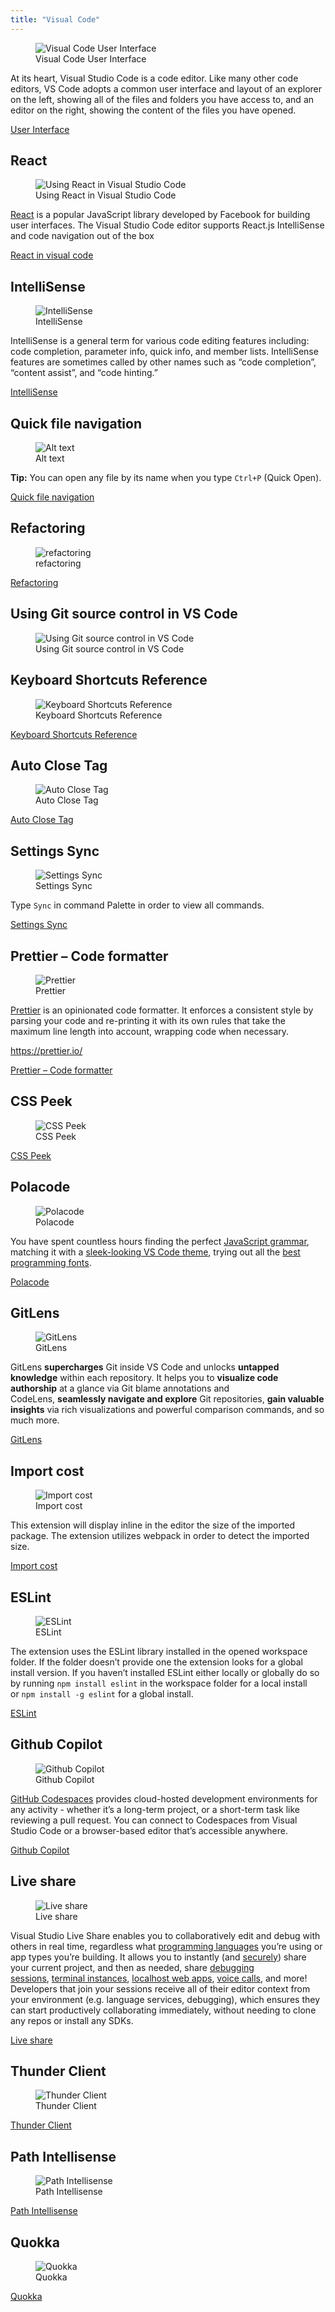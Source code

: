 ```yaml
---
title: "Visual Code"
---
```


![Visual Code User Interface](https://code.visualstudio.com/assets/docs/getstarted/userinterface/hero.png)

At its heart, Visual Studio Code is a code editor. Like many other code editors, VS Code adopts a common user interface and layout of an explorer on the left, showing all of the files and folders you have access to, and an editor on the right, showing the content of the files you have opened.

[User Interface](https://code.visualstudio.com/docs/getstarted/userinterface){#visualcode-User-Interface}

## React

![Using React in Visual Studio Code](https://code.visualstudio.com/assets/docs/nodejs/reactjs/welcome-to-react.png)

[React](https://reactjs.org/) is a popular JavaScript library developed by Facebook for building user interfaces. The Visual Studio Code editor supports React.js IntelliSense and code navigation out of the box

[React in visual code](https://code.visualstudio.com/docs/nodejs/reactjs-tutorial){#visualcode-react}

## IntelliSense

![IntelliSense](https://code.visualstudio.com/assets/docs/editor/intellisense/intellisense.gif)

IntelliSense is a general term for various code editing features including: code completion, parameter info, quick info, and member lists. IntelliSense features are sometimes called by other names such as "code completion", "content assist", and "code hinting."

[IntelliSense](https://code.visualstudio.com/docs/editor/intellisense){#IntelliSense}


## Quick file navigation

![Alt text](https://code.visualstudio.com/assets/docs/editor/editingevolved/quicknav.png)

:::{.callout-note}
**Tip:** You can open any file by its name when you type ``Ctrl+P`` (Quick Open).
:::

[Quick file navigation](https://code.visualstudio.com/docs/editor/editingevolved#_quick-file-navigation){#visualcode-Quick-file-navigation}

## Refactoring

![refactoring](https://code.visualstudio.com/assets/docs/editor/refactoring/refactoring-hero.png)

[Refactoring](https://code.visualstudio.com/docs/editor/refactoring){#visualcode-Refactoring}

## Using Git source control in VS Code

![Using Git source control in VS Code](https://code.visualstudio.com/docs/sourcecontrol/overview)

## Keyboard Shortcuts Reference

![Keyboard Shortcuts Reference](https://code.visualstudio.com/assets/docs/getstarted/keybinding/show-conflicts-menu.png)

[Keyboard Shortcuts Reference](https://code.visualstudio.com/docs/getstarted/
keybindings#_keyboard-shortcuts-reference){#visualcode-shortcuts}

## Auto Close Tag

![Auto Close Tag](/images/devops/autoclosetags.gif)

[Auto Close Tag](https://marketplace.visualstudio.com/items?itemName=formulahendry.auto-close-tag){#Auto-Close-Tag}

## Settings Sync

![Settings Sync](https://shanalikhan.github.io/img/login-with-github.png)

Type ``Sync`` in command Palette in order to view all commands.

[Settings Sync](https://marketplace.visualstudio.com/items?itemName=Shan.code-settings-sync){#Settings-Sync}


## Prettier – Code formatter

![Prettier](https://geekflare.com/wp-content/uploads/2022/07/Prettier-Code-formatter-a-VS-Code-Extension.jpeg)

[Prettier](https://prettier.io/) is an opinionated code formatter. It enforces a consistent style by parsing your code and re-printing it with its own rules that take the maximum line length into account, wrapping code when necessary.

[https://prettier.io/](https://prettier.io/){#prettier-site}

[Prettier – Code formatter](https://marketplace.visualstudio.com/items?itemName=esbenp.prettier-vscode){#prettier}


## CSS Peek

![CSS Peek](https://github.com/pranaygp/vscode-css-peek/raw/master/readme/working.gif)

[CSS Peek](https://marketplace.visualstudio.com/items?itemName=pranaygp.vscode-css-peek){#CSS-Peek}

## Polacode

![Polacode](https://github.com/octref/polacode/raw/master/demo/usage.gif)

You have spent countless hours finding the perfect [JavaScript grammar](https://marketplace.visualstudio.com/search?term=javascript%20grammar&target=VSCode&category=All%20categories&sortBy=Relevance), matching it with a [sleek-looking VS Code theme](https://marketplace.visualstudio.com/search?target=VSCode&category=Themes&sortBy=Downloads), trying out all the [best programming fonts](https://www.slant.co/topics/67/~best-programming-fonts).

[Polacode](https://marketplace.visualstudio.com/items?itemName=pnp.polacode){#Polacode}

## GitLens

![GitLens](https://raw.githubusercontent.com/gitkraken/vscode-gitlens/main/images/docs/commit-graph-illustrated.png)

GitLens **supercharges** Git inside VS Code and unlocks **untapped knowledge** within each repository. It helps you to **visualize code authorship** at a glance via Git blame annotations and CodeLens, **seamlessly navigate and explore** Git repositories, **gain valuable insights** via rich visualizations and powerful comparison commands, and so much more.

[GitLens](https://marketplace.visualstudio.com/items?itemName=eamodio.gitlens){#GitLens}

## Import cost

![Import cost](/images/devops/importcost.gif)

This extension will display inline in the editor the size of the imported package. The extension utilizes webpack in order to detect the imported size.

[Import cost](https://marketplace.visualstudio.com/items?itemName=wix.vscode-import-cost){#Import-cost}

## ESLint


![ESLint](/images/devops/eslint.gif)

The extension uses the ESLint library installed in the opened workspace folder. If the folder doesn't provide one the extension looks for a global install version. If you haven't installed ESLint either locally or globally do so by running `npm install eslint` in the workspace folder for a local install or `npm install -g eslint` for a global install.

[ESLint](https://marketplace.visualstudio.com/items?itemName=dbaeumer.vscode-eslint){#ESLint}


## Github Copilot

![Github Copilot](/images/devops/copilor.gif)

[GitHub Codespaces](https://github.com/features/codespaces) provides cloud-hosted development environments for any activity - whether it's a long-term project, or a short-term task like reviewing a pull request. You can connect to Codespaces from Visual Studio Code or a browser-based editor that's accessible anywhere.

[Github Copilot](https://marketplace.visualstudio.com/items?itemName=GitHub.codespaces){#Github-Copilot}


## Live share

![Live share](/images/devops/liveshare.gif)

Visual Studio Live Share enables you to collaboratively edit and debug with others in real time, regardless what [programming languages](https://docs.microsoft.com/en-us/visualstudio/liveshare/reference/platform-support#visual-studio-code) you're using or app types you're building. It allows you to instantly (and [securely](https://docs.microsoft.com/en-us/visualstudio/liveshare/reference/security)) share your current project, and then as needed, share [debugging sessions](https://docs.microsoft.com/en-us/visualstudio/liveshare/use/vscode#co-debugging), [terminal instances](https://docs.microsoft.com/en-us/visualstudio/liveshare/use/vscode#share-a-terminal), [localhost web apps](https://docs.microsoft.com/en-us/visualstudio/liveshare/use/vscode#share-a-server), [voice calls](https://aka.ms/vsls-audio), and more! Developers that join your sessions receive all of their editor context from your environment (e.g. language services, debugging), which ensures they can start productively collaborating immediately, without needing to clone any repos or install any SDKs.

[Live share](https://marketplace.visualstudio.com/items?itemName=MS-vsliveshare.vsliveshare){#Live-share}

## Thunder Client

![Thunder Client](/images/devops/thunderclient.png)

[Thunder Client](https://marketplace.visualstudio.com/items?itemName=rangav.vscode-thunder-client){#Thunder-Client}

## Path Intellisense

![Path Intellisense](https://i.giphy.com/iaHeUiDeTUZuo.gif)

[Path Intellisense](https://marketplace.visualstudio.com/items?itemName=christian-kohler.path-intellisense){#Path-Intellisense}

## Quokka

![Quokka](https://quokkajs.com/assets/img/main-video.gif)

[Quokka](https://marketplace.visualstudio.com/items?itemName=WallabyJs.quokka-vscode){#Quokka}